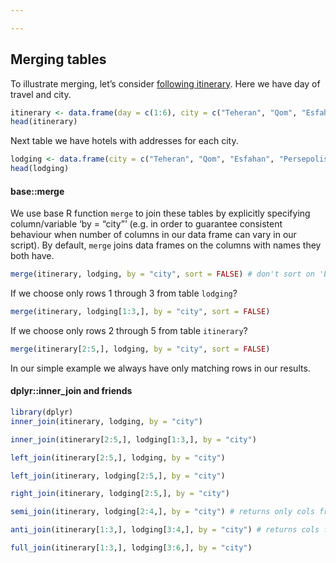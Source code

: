 ```yaml
---

---
```


Merging tables
--------------

To illustrate merging, let's consider [following itinerary](https://uhhuduur.ee/pilta-kah/). 
Here we have day of travel and city.
```r
itinerary <- data.frame(day = c(1:6), city = c("Teheran", "Qom", "Esfahan", "Persepolis", "Shiraz", "Bandar"))
head(itinerary)
```

Next table we have hotels with addresses for each city.
```r
lodging <- data.frame(city = c("Teheran", "Qom", "Esfahan", "Persepolis", "Shiraz", "Bandar"), hotel = c("Firouzeh Hotel", "Aria Hotel", "Amir Kabir Hotel", "Sita Aukh Guest House", "Anvari Hotel", "Bolivar Inn"), address = c("Dowlat Abad Alley", "Astane Square", "Chahar Bagh Abbasi Street", "Tume Junn Mohammad Street", "Anvari Street", "Abuzar Street"))
head(lodging)
```

#### base::merge
We use base R function `merge` to join these tables by explicitly specifying column/variable 'by = "city"' (e.g. in order to guarantee consistent behaviour when number of columns in our data frame can vary in our script).
By default, `merge` joins data frames on the columns with names they both have.

```r
merge(itinerary, lodging, by = "city", sort = FALSE) # don't sort on 'by' column
```

If we choose only rows 1 through 3 from table `lodging`?
```r
merge(itinerary, lodging[1:3,], by = "city", sort = FALSE) 
```

If we choose only rows 2 through 5 from table `itinerary`?
```r
merge(itinerary[2:5,], lodging, by = "city", sort = FALSE) 
```

In our simple example we always have only matching rows in our results.

#### dplyr::inner_join and friends

```r
library(dplyr)
inner_join(itinerary, lodging, by = "city")
```

```r
inner_join(itinerary[2:5,], lodging[1:3,], by = "city") 
```

```r
left_join(itinerary[2:5,], lodging, by = "city") 
```

```r
left_join(itinerary, lodging[2:5,], by = "city") 
```

```r
right_join(itinerary, lodging[2:5,], by = "city") 
```

```r
semi_join(itinerary, lodging[2:4,], by = "city") # returns only cols from itinerary 
```

```r
anti_join(itinerary[1:3,], lodging[3:4,], by = "city") # returns cols fron itinerary where there are no matching values in lodging 
```

```r
full_join(itinerary[1:3,], lodging[3:6,], by = "city") 
```
